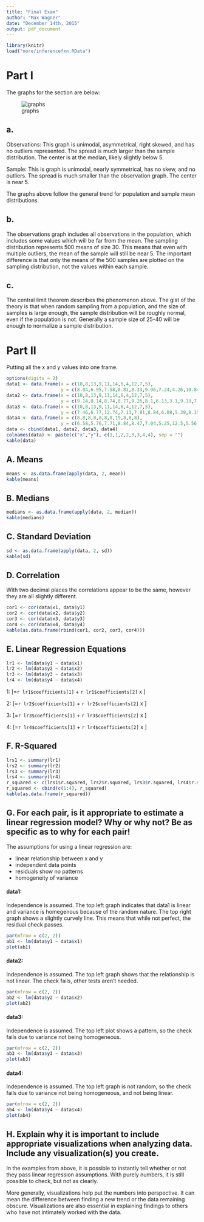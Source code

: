 ```yaml
---
title: "Final Exam"
author: "Max Wagner"
date: "December 14th, 2015"
output: pdf_document
---
```


```r
library(knitr)
load("more/inferencefxn.RData")
```

# Part I

The graphs for the section are below:

![graphs](http://puu.sh/lYJoL/f89d5248e7.png)

## a.

Observations: This graph is unimodal, asymmetrical, right skewed, and has no outliers represented. The spread is much larger than the sample distribution. The center is at the median, likely slightly below 5.

Sample: This is graph is unimodal, nearly symmetrical, has no skew, and no outliers. The spread is much smaller than the observation graph. The center is near 5.

The graphs above follow the general trend for population and sample mean distributions.

## b.

The observations graph includes all observations in the population, which includes some values which will be far from the mean. The sampling distribution represents 500 means of size 30. This means that even with multiple outliers, the mean of the sample will still be near 5. The important difference is that only the means of the 500 samples are plotted on the sampling distribution, not the values within each sample.

## c.

The central limit theorem describes the phenomenon above. The gist of the theory is that when random sampling from a population, and the size of samples is large enough, the sample distribution will be roughly normal, even if the population is not. Generally a sample size of 25-40 will be enough to normalize a sample distribution.

# Part II

Putting all the x and y  values into one frame.

```r
options(digits = 2)
data1 <- data.frame(x = c(10,8,13,9,11,14,6,4,12,7,5),
                    y = c(8.04,6.95,7.58,8.81,8.33,9.96,7.24,4.26,10.84,4.82,5.68))
data2 <- data.frame(x = c(10,8,13,9,11,14,6,4,12,7,5),
                    y = c(9.14,8.14,8.74,8.77,9.26,8.1,6.13,3.1,9.13,7.26,4.74))
data3 <- data.frame(x = c(10,8,13,9,11,14,6,4,12,7,5),
                    y = c(7.46,6.77,12.74,7.11,7.81,8.84,6.08,5.39,8.15,6.42,5.73))
data4 <- data.frame(x = c(8,8,8,8,8,8,8,19,8,8,8),
                    y = c(6.58,5.76,7.71,8.84,8.47,7.04,5.25,12.5,5.56,7.91,6.89))
data <- cbind(data1, data2, data3, data4)
colnames(data) <- paste(c("x","y"), c(1,1,2,2,3,3,4,4), sep = "")
kable(data)
```

## A. Means

```r
means <- as.data.frame(apply(data, 2, mean))
kable(means)
```

## B. Medians

```r
medians <- as.data.frame(apply(data, 2, median))
kable(medians)
```

## C. Standard Deviation

```r
sd <- as.data.frame(apply(data, 2, sd))
kable(sd)
```

## D. Correlation

With two decimal places the correlations appear to be the same, however they are all slightly different.
```r
cor1 <- cor(data$x1, data$y1)
cor2 <- cor(data$x2, data$y2)
cor3 <- cor(data$x3, data$y3)
cor4 <- cor(data$x4, data$y4)
kable(as.data.frame(rbind(cor1, cor2, cor3, cor4)))
```

## E. Linear Regression Equations
```r
lr1 <- lm(data$y1 ~ data$x1)
lr2 <- lm(data$y2 ~ data$x2)
lr3 <- lm(data$y3 ~ data$x3)
lr4 <- lm(data$y4 ~ data$x4)
```

1: \[\hat{y}=`r lr1$coefficients[1]` + `r lr1$coefficients[2]` x \]

2: \[\hat{y}=`r lr2$coefficients[1]` + `r lr2$coefficients[2]` x \]

3: \[\hat{y}=`r lr3$coefficients[1]` + `r lr3$coefficients[2]` x \]

4: \[\hat{y}=`r lr4$coefficients[1]` + `r lr4$coefficients[2]` x \]

## F. R-Squared

```r
lrs1 <- summary(lr1)
lrs2 <- summary(lr2)
lrs3 <- summary(lr3)
lrs4 <- summary(lr4)
r_squared <- c(lrs1$r.squared, lrs2$r.squared, lrs3$r.squared, lrs4$r.squared)
r_squared <- cbind(c(1:4), r_squared)
kable(as.data.frame(r_squared))
```

## G. For each pair, is it appropriate to estimate a linear regression model? Why or why not? Be as specific as to why for each pair!

The assumptions for using a linear regression are:

* linear relationship between x and y
* independent data points
* residuals show no patterns
* homogeneity of variance

#### data1:

Independence is assumed. The top left graph indicates that data1 is linear and variance is homegenous because of the random nature. The top right graph shows a slightly curvely line. This means that while not perfect, the residual check passes.
```r
par(mfrow = c(2, 2))
ab1 <- lm(data$y1 ~ data$x1)
plot(ab1)
```

#### data2:

Independence is assumed. The top left graph shows that the relationship is not linear. The check fails, other tests aren't needed.
```r
par(mfrow = c(2, 2))
ab2 <- lm(data$y2 ~ data$x2)
plot(ab2)
```

#### data3:

Independence is assumed. The top left plot shows a pattern, so the check fails due to variance not being homogeneous.
```r
par(mfrow = c(2, 2))
ab3 <- lm(data$y3 ~ data$x3)
plot(ab3)
```

#### data4: 

Independence is assumed. The top left graph is not random, so the check fails due to variance not being homogeneous, and not being linear.
```r
par(mfrow = c(2, 2))
ab4 <- lm(data$y4 ~ data$x4)
plot(ab4)
```

## H. Explain why it is important to include appropriate visualizations when analyzing data. Include any visualization(s) you create.

In the examples from above, it is possible to instantly tell whether or not they pass linear regression assumptions. With purely numbers, it is still possible to check, but not as clearly. 

More generally, visualizations help put the numbers into perspective. It can mean the difference between finding a new trend or the data remaining obscure. Visualizations are also essential in explaining findings to others who have not intimately worked with the data.